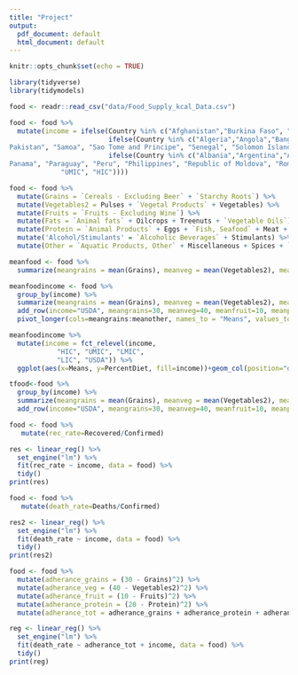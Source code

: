 ```yaml
---
title: "Project"
output:
  pdf_document: default
  html_document: default
---
```


```r
knitr::opts_chunk$set(echo = TRUE)
```

```r
library(tidyverse) 
library(tidymodels)
``` 

```r
food <- readr::read_csv("data/Food_Supply_kcal_Data.csv")
```

```r
food <- food %>%
  mutate(income = ifelse(Country %in% c("Afghanistan","Burkina Faso", "Central African Republic", "Chad", "Congo", "Ethiopia", "Gambia", "Guinea", "Guinea-Bissau", "Korea, Dem. People's Rep", "Liberia", "Madagascar", "Malawi", "Mali", "Mozambique", "Rwanda", "Sierra Leone", "Sudan", "Togo", "Uganda", "Yemen"),"LIC", 
                         ifelse(Country %in% c("Algeria","Angola","Bangladesh", "Belize", "Benin", "Bolivia", "Cabo Verde", "Cambodia", "Cameroon", "Cote d'Ivoire", "Djibouti", "Egypt", "El Salvador", "Eswatini", "Ghana", "Haiti", "Honduras", "India", "Indonesia", "Iran (Islamic Republic of)", "Kenya", "Kiribati", "Kyrgyzstan", "Lao People's Democratic Republic", "Lesotho", "Mauritania", "Mongolia", "Morocco", "Myanmar", "Nepal", "Nicaragua", "Niger", "Nigeria", "	
Pakistan", "Samoa", "Sao Tome and Principe", "Senegal", "Solomon Islands","Sri Lanka", "Suriname", "Tajikistan", "Timor-Leste", "Tunisia", "Ukraine", "United Republic of Tanzania", "Uzbekistan", "Vanuatu", "Vietnam", "Zambia", "Zimbabwe"), "LMIC", 
                         ifelse(Country %in% c("Albania","Argentina","Armenia","Azerbaijan", "Belarus","Bosnia and Herzegovina", "Botswana", "Brazil", "Bulgaria", "China", "Colombia", "Costa Rica", "Cuba", "Dominica", "Dominican Republic", "Ecuador", "Fiji", "Gabon", "Georgia", "Grenada", "Guatemala", "Guyana", "Iraq", "Jamaica", "Jordan", "Kazakhstan", "Lebanon", "Malaysia", "Maldives", "Mauritius", "Mexico", "Montenegro","Namibia", "North Macedonia", "	
Panama", "Paraguay", "Peru", "Philippines", "Republic of Moldova", "Romania", "Russian Federation", "Saint Lucia", "Saint Vincent and the Grenadines", "Serbia", "Senegal", "South Africa", "Thailand", "Turkey", "Turkmenistan", "Venezuela (Bolivarian Republic of)"),
             "UMIC", "HIC"))))
```

```r
food <- food %>% 
  mutate(Grains = `Cereals - Excluding Beer` + `Starchy Roots`) %>% 
  mutate(Vegetables2 = Pulses + `Vegetal Products` + Vegetables) %>% 
  mutate(Fruits = `Fruits - Excluding Wine`) %>% 
  mutate(Fats = `Animal fats` + Oilcrops + Treenuts + `Vegetable Oils`) %>% 
  mutate(Protein = `Animal Products` + Eggs + `Fish, Seafood` + Meat + `Milk - Excluding Butter` + Offals) %>% 
  mutate('Alcohol/Stimulants' = `Alcoholic Beverages` + Stimulants) %>% 
  mutate(Other = `Aquatic Products, Other` + Miscellaneous + Spices + `Sugar Crops` + `Sugar & Sweeteners`)
```

```r
meanfood <- food %>%
  summarize(meangrains = mean(Grains), meanveg = mean(Vegetables2), meanfruit = mean(Fruits), meanfat = mean(Fats), meanprotein = mean(Protein), meanother = mean(Other))

meanfoodincome <- food %>%
  group_by(income) %>%
  summarize(meangrains = mean(Grains), meanveg = mean(Vegetables2), meanfruit = mean(Fruits), meanfat = mean(Fats), meanprotein = mean(Protein), meanother = mean(Other)) %>% 
  add_row(income="USDA", meangrains=30, meanveg=40, meanfruit=10, meanprotein=20) %>% 
  pivot_longer(cols=meangrains:meanother, names_to = "Means", values_to = "PercentDiet") 

meanfoodincome %>%
  mutate(income = fct_relevel(income, 
            "HIC", "UMIC", "LMIC", 
            "LIC", "USDA")) %>%
  ggplot(aes(x=Means, y=PercentDiet, fill=income))+geom_col(position="dodge") + labs(x="Food Group", y="Percent of Total Diet Composition", title="Diet Make up by Food Group", subtitle="broken down by income category and compared to USDA suggested diet")
```

```r
tfood<-food %>%
  group_by(income) %>%
  summarize(meangrains = mean(Grains), meanveg = mean(Vegetables2), meanfruit = mean(Fruits), meanfat = mean(Fats), meanprotein = mean(Protein), meanother = mean(Other)) %>% 
  add_row(income="USDA", meangrains=30, meanveg=40, meanfruit=10, meanprotein=20)
```

```r
food <- food %>% 
   mutate(rec_rate=Recovered/Confirmed) 

res <- linear_reg() %>%
  set_engine("lm") %>%
  fit(rec_rate ~ income, data = food) %>%
  tidy() 
print(res)

food <- food %>% 
   mutate(death_rate=Deaths/Confirmed) 

res2 <- linear_reg() %>%
  set_engine("lm") %>%
  fit(death_rate ~ income, data = food) %>%
  tidy() 
print(res2)
```
```r
food <- food %>% 
  mutate(adherance_grains = (30 - Grains)^2) %>% 
  mutate(adherance_veg = (40 - Vegetables2)^2) %>% 
  mutate(adherance_fruit = (10 - Fruits)^2) %>% 
  mutate(adherance_protein = (20 - Protein)^2) %>% 
  mutate(adherance_tot = adherance_grains + adherance_protein + adherance_fruit + adherance_veg)
```

```r
reg <- linear_reg() %>%
  set_engine("lm") %>%
  fit(death_rate ~ adherance_tot + income, data = food) %>%
  tidy() 
print(reg)

```


